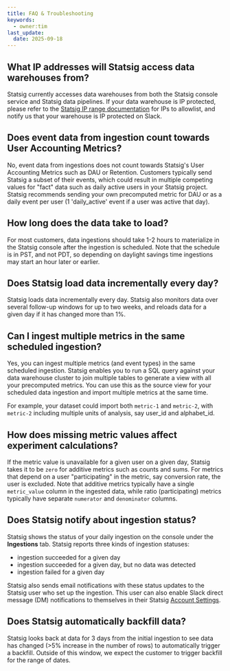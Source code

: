 ```yaml
---
title: FAQ & Troubleshooting
keywords:
  - owner:tim
last_update:
  date: 2025-09-18
---
```


## What IP addresses will Statsig access data warehouses from?

Statsig currently accesses data warehouses from both the Statsig console service and Statsig data pipelines. If your data warehouse is IP protected, please refer to the [Statsig IP range documentation](/infrastructure/statsig_ip_ranges) for IPs to allowlist, and notify us that your warehouse is IP protected on Slack.

## Does event data from ingestion count towards User Accounting Metrics?

No, event data from ingestions does not count towards Statsig's User Accounting Metrics such as DAU or Retention. Customers typically send Statsig a subset of their events, which could result in multiple competing values for "fact" data such as daily active users in your Statsig project. Statsig recommends sending your own precomputed metric for DAU or as a daily event per user (1 'daily_active' event if a user was active that day).

## How long does the data take to load?

For most customers, data ingestions should take 1-2 hours to materialize in the Statsig console after the ingestion is scheduled. Note that the schedule is in PST, and not PDT, so depending on daylight savings time ingestions may start an hour later or earlier.

## Does Statsig load data incrementally every day?

Statsig loads data incrementally every day. Statsig also monitors data over several follow-up windows for up to two weeks, and reloads data for a given day if it has changed more than 1%.

## Can I ingest multiple metrics in the same scheduled ingestion?

Yes, you can ingest multiple metrics (and event types) in the same scheduled ingestion. Statsig enables you to run a SQL query against your data warehouse cluster to join multiple tables to generate a view with all your precomputed metrics. You can use this as the source view for your scheduled data ingestion and import multiple metrics at the same time.

For example, your dataset could import both `metric-1` and `metric-2`, with `metric-2` including multiple units of analysis, say user_id and alphabet_id.

## How does missing metric values affect experiment calculations?

If the metric value is unavailable for a given user on a given day, Statsig takes it to be `zero` for additive metrics such as counts and sums. For metrics that depend on a user "participating" in the metric, say conversion rate, the user is excluded. Note that additive metrics typically have a single `metric_value` column in the ingested data, while ratio (participating) metrics typically have separate `numerator` and `denominator` columns.

## Does Statsig notify about ingestion status?

Statsig shows the status of your daily ingestion on the console under the **Ingestions** tab. Statsig reports three kinds of ingestion statuses:

- ingestion succeeded for a given day
- ingestion succeeded for a given day, but no data was detected
- ingestion failed for a given day

Statsig also sends email notifications with these status updates to the Statsig user who set up the ingestion. This user can also enable Slack direct message (DM) notifications to themselves in their Statsig [Account Settings](https://console.statsig.com/account_notifications).

## Does Statsig automatically backfill data?

Statsig looks back at data for 3 days from the initial ingestion to see data has changed (>5% increase in the number of rows) to automatically trigger a backfill. Outside of this window, we expect the customer to trigger backfill for the range of dates.
